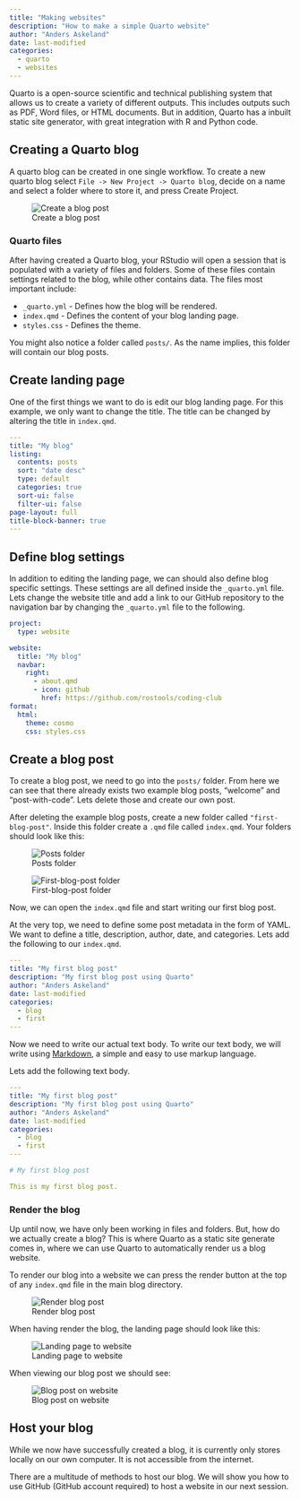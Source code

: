 ```yaml
---
title: "Making websites"
description: "How to make a simple Quarto website"
author: "Anders Askeland"
date: last-modified
categories: 
  - quarto
  - websites
---
```


Quarto is a open-source scientific and technical publishing system that
allows us to create a variety of different outputs. This includes
outputs such as PDF, Word files, or HTML documents. But in addition,
Quarto has a inbuilt static site generator, with great integration with
R and Python code.

## Creating a Quarto blog

A quarto blog can be created in one single workflow. To create a new
quarto blog select `File -> New Project -> Quarto blog`, decide on a
name and select a folder where to store it, and press Create Project.

![Create a blog post](images/create_blog.png)

### Quarto files

After having created a Quarto blog, your RStudio will open a session
that is populated with a variety of files and folders. Some of these
files contain settings related to the blog, while other contains data.
The files most important include:

-   `_quarto.yml` - Defines how the blog will be rendered.
-   `index.qmd` - Defines the content of your blog landing page.
-   `styles.css` - Defines the theme.

You might also notice a folder called `posts/`. As the name implies,
this folder will contain our blog posts.

## Create landing page

One of the first things we want to do is edit our blog landing page. For
this example, we only want to change the title. The title can be changed
by altering the title in `index.qmd`.

``` yaml
---
title: "My blog"
listing:
  contents: posts
  sort: "date desc"
  type: default
  categories: true
  sort-ui: false
  filter-ui: false
page-layout: full
title-block-banner: true
---
```

## Define blog settings

In addition to editing the landing page, we can should also define blog
specific settings. These settings are all defined inside the
`_quarto.yml` file. Lets change the website title and add a link to our
GitHub repository to the navigation bar by changing the `_quarto.yml`
file to the following.

``` yaml
project:
  type: website

website:
  title: "My blog"
  navbar:
    right:
      - about.qmd
      - icon: github
        href: https://github.com/rostools/coding-club
format:
  html:
    theme: cosmo
    css: styles.css
```

## Create a blog post

To create a blog post, we need to go into the `posts/` folder. From here
we can see that there already exists two example blog posts, "welcome"
and "post-with-code". Lets delete those and create our own post.

After deleting the example blog posts, create a new folder called
`"first-blog-post"`. Inside this folder create a `.qmd` file called
`index.qmd`. Your folders should look like this:

::: {layout-ncol="1"}
![Posts folder](images/posts_folder.png)

![First-blog-post folder](images/first_blog_folder.png)
:::

Now, we can open the `index.qmd` file and start writing our first blog
post.

At the very top, we need to define some post metadata in the form of
YAML. We want to define a title, description, author, date, and
categories. Lets add the following to our `index.qmd`.

``` yaml
---
title: "My first blog post"
description: "My first blog post using Quarto"
author: "Anders Askeland"
date: last-modified
categories: 
  - blog
  - first
---
```

Now we need to write our actual text body. To write our text body, we
will write using
[Markdown](https://quarto.org/docs/authoring/markdown-basics.html), a
simple and easy to use markup language.

Lets add the following text body.

``` yaml
---
title: "My first blog post"
description: "My first blog post using Quarto"
author: "Anders Askeland"
date: last-modified
categories: 
  - blog
  - first
---

# My first blog post

This is my first blog post.
```

### Render the blog

Up until now, we have only been working in files and folders. But, how
do we actually create a blog? This is where Quarto as a static site
generate comes in, where we can use Quarto to automatically render us a
blog website.

To render our blog into a website we can press the render button at the
top of any `index.qmd` file in the main blog directory.

![Render blog post](images/render_blog.png)

When having render the blog, the landing page should look like this:

![Landing page to website](images/rendered-landing-page.png)

When viewing our blog post we should see:

![Blog post on website](images/rendered-blog-post.png)

## Host your blog

While we now have successfully created a blog, it is currently only
stores locally on our own computer. It is not accessible from the
internet.

There are a multitude of methods to host our blog. We will show you how
to use GitHub (GitHub account required) to host a website in our next
session.
